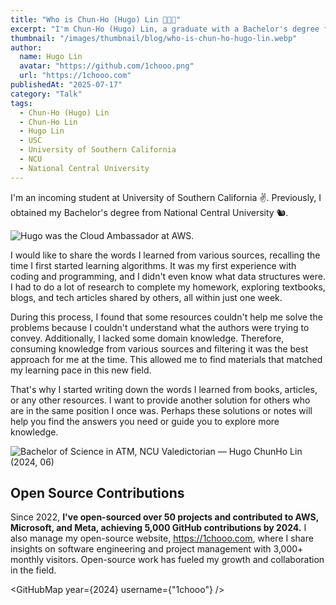 ```yaml
---
title: "Who is Chun-Ho (Hugo) Lin 👨🏻‍💻"
excerpt: "I'm Chun-Ho (Hugo) Lin, a graduate with a Bachelor's degree from National Central University (NCU) 🐿️, driven by a sincere passion for Software Engineering 💻."
thumbnail: "/images/thumbnail/blog/who-is-chun-ho-hugo-lin.webp"
author:
  name: Hugo Lin
  avatar: "https://github.com/1chooo.png"
  url: "https://1chooo.com"
publishedAt: "2025-07-17"
category: "Talk"
tags:
  - Chun-Ho (Hugo) Lin
  - Chun-Ho Lin
  - Hugo Lin
  - USC
  - University of Southern California
  - NCU
  - National Central University
---
```


I'm an incoming student at University of Southern California ✌️. Previously, I obtained my Bachelor's degree from National Central University 🐿️.

![Hugo was the Cloud Ambassador at AWS.](https://miro.medium.com/v2/resize:fit:1400/format:webp/1*bLp6dAkksB3iG4kDxMP0bA.jpeg)

I would like to share the words I learned from various sources, recalling the time I first started learning algorithms. It was my first experience with coding and programming, and I didn't even know what data structures were. I had to do a lot of research to complete my homework, exploring textbooks, blogs, and tech articles shared by others, all within just one week.

During this process, I found that some resources couldn't help me solve the problems because I couldn't understand what the authors were trying to convey. Additionally, I lacked some domain knowledge. Therefore, consuming knowledge from various sources and filtering it was the best approach for me at the time. This allowed me to find materials that matched my learning pace in this new field.

That's why I started writing down the words I learned from books, articles, or any other resources. I want to provide another solution for others who are in the same position I once was. Perhaps these solutions or notes will help you find the answers you need or guide you to explore more knowledge.

![Bachelor of Science in ATM, NCU Valedictorian — Hugo ChunHo Lin (2024, 06)](https://miro.medium.com/v2/resize:fit:1400/format:webp/1*I6ElD-AdcBFYeUTIKV7SVg.jpeg)

## Open Source Contributions

Since 2022, **I've open-sourced over 50 projects and contributed to AWS, Microsoft, and Meta, achieving 5,000 GitHub contributions by 2024.** I also manage my open-source website, https://1chooo.com, where I share insights on software engineering and project management with 3,000+ monthly visitors. Open-source work has fueled my growth and collaboration in the field.

<GitHubMap year={2024} username={"1chooo"} />
